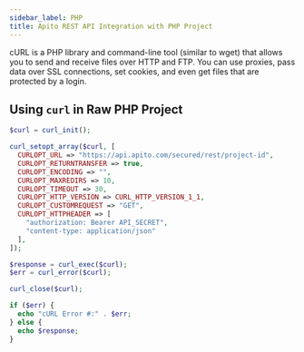 ```yaml
---
sidebar_label: PHP
title: Apito REST API Integration with PHP Project
---
```

<head>
    <meta property="og:type" content="article" />
</head>


cURL is a PHP library and command-line tool (similar to wget) that allows you to send and receive files over HTTP and FTP.
You can use proxies, pass data over SSL connections, set cookies, and even get files that are protected by a login.

## Using `curl` in Raw PHP Project

<ApiSecretNote />

```php
$curl = curl_init();

curl_setopt_array($curl, [
  CURLOPT_URL => "https://api.apito.com/secured/rest/project-id",
  CURLOPT_RETURNTRANSFER => true,
  CURLOPT_ENCODING => "",
  CURLOPT_MAXREDIRS => 10,
  CURLOPT_TIMEOUT => 30,
  CURLOPT_HTTP_VERSION => CURL_HTTP_VERSION_1_1,
  CURLOPT_CUSTOMREQUEST => "GET",
  CURLOPT_HTTPHEADER => [
    "authorization: Bearer API_SECRET",
    "content-type: application/json"
  ],
]);

$response = curl_exec($curl);
$err = curl_error($curl);

curl_close($curl);

if ($err) {
  echo "cURL Error #:" . $err;
} else {
  echo $response;
}
```
